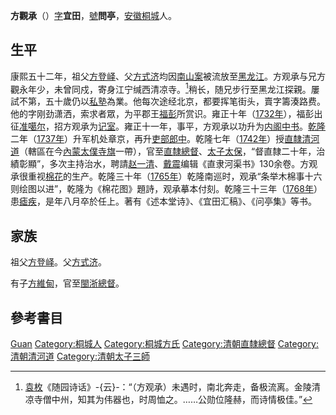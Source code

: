 '''方觀承'''（{{bd|1696年||1768年||CatIdx=F方}}）[[表字|字]]'''宜田'''，[[號|號]]'''問亭'''，[[安徽|安徽]][[桐城|桐城]]人。

==生平==
康熙五十二年，祖父[[方登峄|方登峄]]、父[[方式济|方式济]]均因[[南山案|南山案]]被流放至[[黑龙江|黑龙江]]。方观承与兄方觀永年少，未曾同戍，寄身江宁缄西清凉寺。<ref>[[袁枚|袁枚]]《随园诗话》-{云}-：“（方观承）未遇时，南北奔走，备极流离。金陵清凉寺僧中州，知其为伟器也，时周恤之。……公勋位隆赫，而诗情极佳。”</ref>稍长，随兄步行至黑龙江探親。屢試不第，五十歲仍以[[私塾|私塾]]為業。他每次途经北京，都要挥笔街头，賣字籌湊路费。他的字刚劲潇洒，索求者眾，为平郡王[[福彭|福彭]]所赏识。雍正十年（[[1732年|1732年]]），福彭出征[[准噶尔|准噶尔]]，招方观承为[[记室|记室]]。雍正十一年，事平，方观承以功升为[[内阁中书|内阁中书]]。[[乾隆|乾隆]]二年（[[1737年|1737年]]）升军机处章京，再升[[吏部郎中|吏部郎中]]。乾隆七年（[[1742年|1742年]]）授[[直隸|直隸]][[清河道|清河道]]（轄區在今[[內蒙|內蒙]][[太僕寺旗|太僕寺旗]]一帶），官至[[直隸總督|直隸總督]]、[[太子太保|太子太保]]，“督直隸二十年，治績彰顯”，多次主持治水，聘請[[赵一清|赵一清]]、[[戴震|戴震]]编辑《直隶河渠书》130余卷。方观承很重视[[棉花|棉花]]的生产。乾隆三十年（[[1765年|1765年]]）乾隆南巡时，观承“条举木棉事十六则绘图以进”，乾隆为《棉花图》題詩，观承摹本付刻。乾隆三十三年（[[1768年|1768年]]）患[[瘧疾|瘧疾]]，是年八月卒於任上。著有《述本堂诗》、《宜田汇稿》、《问亭集》等书。

== 家族 ==
祖父[[方登峄|方登峄]]。父[[方式济|方式济]]。

有子[[方維甸|方維甸]]，官至[[閩浙總督|閩浙總督]]。

==參考書目==
{{reflist}}

{{清朝入祀賢良祠}}

{{normdaten}}

{{DEFAULTSORT:Fang方}}
[[Category:方姓|Guan]]
[[Category:桐城人|Category:桐城人]]
[[Category:桐城方氏|Category:桐城方氏]]
[[Category:清朝直隸總督|Category:清朝直隸總督]]
[[Category:清朝清河道|Category:清朝清河道]]
[[Category:清朝太子三師|Category:清朝太子三師]]